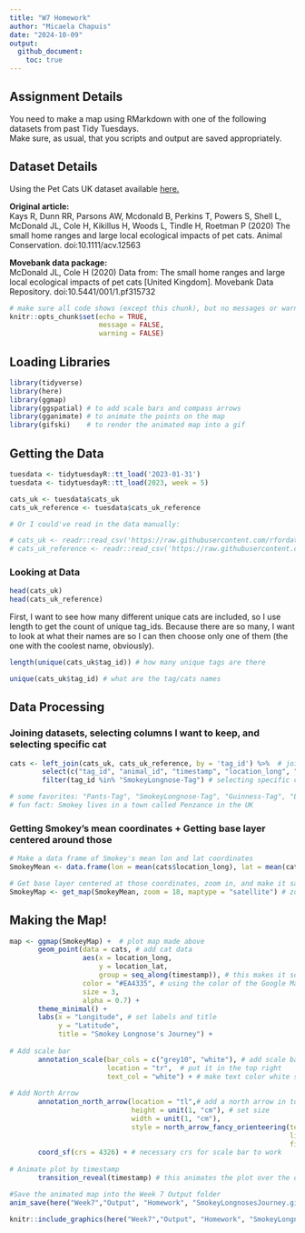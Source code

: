 ```yaml
---
title: "W7 Homework"
author: "Micaela Chapuis"
date: "2024-10-09"
output: 
  github_document:
    toc: true
---
```


## Assignment Details
You need to make a map using RMarkdown with one of the following datasets from past Tidy Tuesdays.  
Make sure, as usual, that you scripts and output are saved appropriately. 

## Dataset Details
Using the Pet Cats UK dataset available [here.](https://github.com/rfordatascience/tidytuesday/blob/master/data/2023/2023-01-31/readme.md)

**Original article:**   
Kays R, Dunn RR, Parsons AW, Mcdonald B, Perkins T, Powers S, Shell L, McDonald JL, Cole H, Kikillus H, Woods L, Tindle H, Roetman P (2020) The small home ranges and large local ecological impacts of pet cats. Animal Conservation. doi:10.1111/acv.12563

**Movebank data package:**    
McDonald JL, Cole H (2020) Data from: The small home ranges and large local ecological impacts of pet cats [United Kingdom]. Movebank Data Repository. doi:10.5441/001/1.pf315732


```r
# make sure all code shows (except this chunk), but no messages or warnings
knitr::opts_chunk$set(echo = TRUE,
                      message = FALSE,
                      warning = FALSE)
```

## Loading Libraries
```r
library(tidyverse)
library(here)
library(ggmap)
library(ggspatial) # to add scale bars and compass arrows
library(gganimate) # to animate the points on the map
library(gifski)    # to render the animated map into a gif
```


## Getting the Data
```r
tuesdata <- tidytuesdayR::tt_load('2023-01-31')
tuesdata <- tidytuesdayR::tt_load(2023, week = 5)

cats_uk <- tuesdata$cats_uk
cats_uk_reference <- tuesdata$cats_uk_reference

# Or I could've read in the data manually:

# cats_uk <- readr::read_csv('https://raw.githubusercontent.com/rfordatascience/tidytuesday/master/data/2023/2023-01-31/cats_uk.csv')
# cats_uk_reference <- readr::read_csv('https://raw.githubusercontent.com/rfordatascience/tidytuesday/master/data/2023/2023-01-31/cats_uk_reference.csv')

```

### Looking at Data
```r
head(cats_uk)
head(cats_uk_reference)
```
First, I want to see how many different unique cats are included, so I use length to get the count of unique tag_ids. Because there are so many, I want to look at what their names are so I can then choose only one of them (the one with the coolest name, obviously). 
```r
length(unique(cats_uk$tag_id)) # how many unique tags are there

unique(cats_uk$tag_id) # what are the tag/cats names
```

## Data Processing
### Joining datasets, selecting columns I want to keep, and selecting specific cat
```r
cats <- left_join(cats_uk, cats_uk_reference, by = 'tag_id') %>%  # join datasets by tag id
        select(c("tag_id", "animal_id", "timestamp", "location_long", "location_lat")) %>% # select columns I want to keep  
        filter(tag_id %in% "SmokeyLongnose-Tag") # selecting specific cat

# some favorites: "Pants-Tag", "SmokeyLongnose-Tag", "Guinness-Tag", "Lightening Bugg-Tag"
# fun fact: Smokey lives in a town called Penzance in the UK
```


### Getting Smokey's mean coordinates + Getting base layer centered around those 
```r
# Make a data frame of Smokey's mean lon and lat coordinates 
SmokeyMean <- data.frame(lon = mean(cats$location_long), lat = mean(cats$location_lat)) # mean coordinates

# Get base layer centered at those coordinates, zoom in, and make it satellite type map so we can see where Smokey goes
SmokeyMap <- get_map(SmokeyMean, zoom = 18, maptype = "satellite") # zoom 18 cuts out two points in the tree area at the bottom, but lets us see better how many houses Smokey goes to (probably to beg for food)
```


## Making the Map! 
```r
map <- ggmap(SmokeyMap) +  # plot map made above
       geom_point(data = cats, # add cat data
                  aes(x = location_long, 
                      y = location_lat,
                      group = seq_along(timestamp)), # this makes it so that the points already plotted stay on the map
                  color = "#EA4335", # using the color of the Google Maps marker
                  size = 3,
                  alpha = 0.7) + 
       theme_minimal() +
       labs(x = "Longitude", # set labels and title
            y = "Latitude",
            title = "Smokey Longnose's Journey") +
  
# Add scale bar
       annotation_scale(bar_cols = c("grey10", "white"), # add scale bar, make colors dark grey and white
                        location = "tr",  # put it in the top right
                        text_col = "white") + # make text color white so it can be seen
  
# Add North Arrow
       annotation_north_arrow(location = "tl",# add a north arrow in top left
                              height = unit(1, "cm"), # set size
                              width = unit(1, "cm"),
                              style = north_arrow_fancy_orienteering(text_col = 'white', # set type of arrow and colors for all its parts
                                                                     line_col = 'white',
                                                                     fill = 'white')) +
       coord_sf(crs = 4326) + # necessary crs for scale bar to work
  
# Animate plot by timestamp
       transition_reveal(timestamp) # this animates the plot over the days/times in the timestamp

#Save the animated map into the Week 7 Output folder
anim_save(here("Week7","Output", "Homework", "SmokeyLongnosesJourney.gif"), map)
```

```r
knitr::include_graphics(here("Week7","Output", "Homework", "SmokeyLongnosesJourney.gif")) # make gif apear in the output
```

